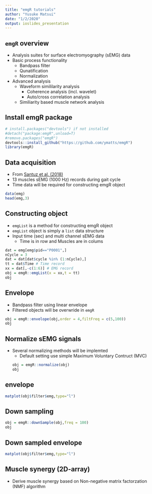 ```yaml
---
title: "emgR tutorials"
author: "Yusuke Matsui"
date: "1/2/2020"
output: ioslides_presentation
---
```


## `emgR` overview
- Analysis suites for surface electromyography (sEMG) data
- Basic process functionality
    - Bandpass filter
    - Qunatification
    - Normalization
- Advanced analysis
    - Waveform simililarity analysis
        - Coherence analysis (incl. wavelet)
        - Auto/cross correlation analysis
    - Similiarity based muscle network analysis

## Install emgR package
```r
# install.packages("devtools") if not installed
#detach("package:emgR",unload=T)
#remove.packages("emgR")
devtools::install_github("https://github.com/ymatts/emgR")
library(emgR)
```

## Data acquisition
- From [Santuz et al. (2018)](https://www.frontiersin.org/articles/10.3389/fphys.2018.01509/full)
- 13 muscles sEMG (1000 Hz) records during gait cycle
- Time data will be required for constructing emgR object
```r
data(emg)
head(emg,3)
```

## Constructing object
- `emgList` is a method for constructing emgR object
- `emgList` object is simply a `list` data structure
-  Input time (sec) and multi channel sEMG data
    - Time is in row and Muscles are in colums

```r
dat = emg[emg$pid=="P0001",]
nCycle = 3
dat = dat[dat$cycle %in% (1:nCycle),]
tt = dat$Time # Time record
xx = dat[,-c(1:6)] # EMG record
obj = emgR::emgList(x = xx,t = tt)
obj
```

## Envelope
- Bandpass filter using linear envelope
- Filtered objects will be overwride in `emgR`
```r
obj = emgR::envelope(obj,order = 4,filtFreq = c(5,100))
obj
```


## Normalize sEMG signals
- Several normalizing methods will be implemted
    - Default setting use simple Maximum Voluntary Contruct (MVC)
```r
obj = emgR::normalize(obj)
obj
```

## envelope
```r
matplot(obj$filter$emg,type="l")
```


## Down sampling
```r
obj = emgR::downSample(obj,freq = 100)
obj
```

## Down sampled envelope
```r
matplot(obj$filter$emg,type="l")
```

## Muscle synergy (2D-array)
- Derive muscle synergy based on Non-negative matrix factorzation (NMF) algorithm
```r

```


<!-- ## Filtering sEMG signals -->
<!-- - Bandpass filter using butterworth filter -->
<!-- - Filtered objects will be overwride in `emgR` -->
<!-- - Default setting is `order` 4 and `[5,200]` bandpass filter -->
<!-- ```{r,echo=T,warning=TRUE,message=FALSE} -->
<!-- obj = emgR::bandpass(obj,order = 4,filtFreq = c(5,100)) -->
<!-- obj -->
<!-- ``` -->

<!-- ## Waveform similiarity analysis -->
<!-- - Coherence analysis -->
<!--     - Linear coherence / Wavelet coherence -->
<!-- - Correlation analysis -->
<!--     - Auto/Cross-correlation, Distance correlation etc. -->
<!-- - Default setting is linear coherence by `stats::spec.pgram()` function -->
<!-- ```{r,echo=T,warning=F,message=F} -->
<!-- obj = emgR::coherence(obj) -->
<!-- obj -->
<!-- ``` -->

<!-- ## Visualize coherence function -->
<!-- - Muscle $^times$ Muscle smoothed coherences are plotted -->
<!-- - The plot is saved in file path with `files` -->
<!-- - `cohRange` is which frequency range should be considered -->
<!-- - This takes several time -->
<!-- ```{r,eval=F,warning=F,message=F} -->
<!-- file_path = paste0(tempfile(tmpdir = "inst"),".pdf") -->
<!-- plot.emgR(obj,type="coh",files = file_path,cohRange=c(0,100)) -->
<!-- ``` -->

<!-- ## Visualize coherence functions -->
<!-- ```{r,include=T,echo=F,warning=F,message=F,out.width="70%",fig.align="center"} -->
<!-- knitr::include_graphics(file_path) -->
<!-- ``` -->

<!-- ## Aggregate coherence function into means within frequency bands -->
<!-- - Average aggregation by frequecies such as $\alpha$, $\beta$, $\gamma$ bands. -->
<!-- - Frequency can be specified with `cohRange` by vector. -->
<!--     - Following example shows averaged coherence from 15 Hz to 20 Hz.  -->
<!-- - Heatmap of aggregated coherence can be visulized by `plot.it` argument -->
<!-- ```{r,warning=F,message=F} -->
<!-- obj = emgR::aggrCoh(obj,cohRange = c(15,20),plot.it = FALSE) -->
<!-- obj -->
<!-- ``` -->

<!-- ## Aggregate coherence function into means within frequency bands -->
<!-- ```{r,warning=F,message=F,out.width="90%",fig.align="center"} -->
<!-- obj = emgR::aggrCoh(obj,cohRange = c(15,20),plot.it = TRUE) -->
<!-- ``` -->


<!-- ## Coherent muscle network construction -->
<!-- - Network is constructed via aggregated coherence -->
<!-- - Two mode of networks: -->
<!--     - Weighted network can be constructed with `mode="weighted"` -->
<!--     - Not weighted network can be constructed with `mode="bin"` -->
<!-- - Coherence is binarized with `thres` argument -->
<!--     - Default `thres` is `0.25` -->
<!-- - You can visualize network via `plot.it` argument. -->
<!-- ```{r,warning=F,message=F} -->
<!-- obj = emgR::cohNet(obj,mode = "bin",thres = 0.3,plot.it = FALSE) -->
<!-- ``` -->


<!-- ## Coherent muscle network construction -->
<!-- ```{r,warning=F,message=F,out.width="90%",fig.align="center"} -->
<!-- obj = emgR::cohNet(obj,mode = "bin",thres = 0.4,plot.it = TRUE) -->
<!-- ``` -->


<!-- ## Network based muscle module detection -->
<!-- - Muscle modules are found based on linkcomm pakcage ([Ahn et al. 2010]("https://arxiv.org/pdf/0903.3178.pdf"), [Becker et al. 2012]("http://bioinformatics.oxfordjournals.org/content/28/1/84.full")) -->
<!-- - `plot.it` visualize module structure -->
<!--     - You can choose `plot.type` from `"member"` or `"graph"` -->
<!-- - In this model, each muscle can belong to several modules (muti-membership) -->


<!-- ## Network based muscle module detection -->
<!-- - In case of `plot.type = "graph"` -->
<!-- ```{r,warning=F,message=F} -->
<!-- obj = emgR::moduleFinder(obj,plot.it = TRUE,plot.type = "graph") -->
<!-- ``` -->

<!-- ## Network based muscle module detection -->
<!-- - In case of `plot.type = "member"` -->
<!-- ```{r,warning=F,message=F} -->
<!-- obj = emgR::moduleFinder(obj,plot.it = TRUE,plot.type = "member") -->
<!-- ``` -->
